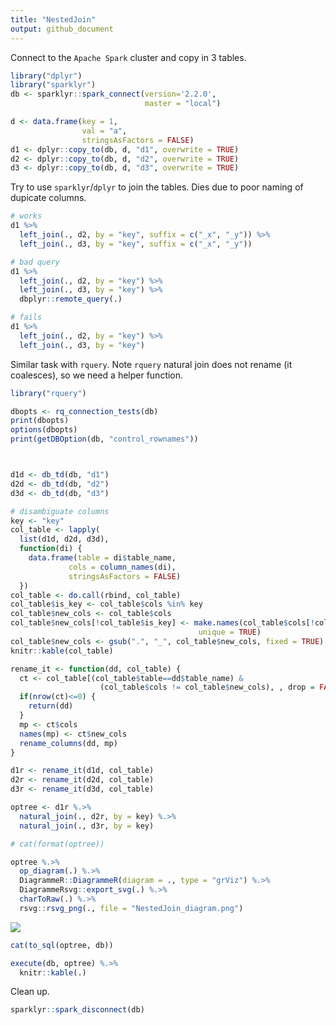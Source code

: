 ```yaml
---
title: "NestedJoin"
output: github_document
---
```


Connect to the `Apache Spark` cluster and copy in 3 tables.

```r
library("dplyr")
library("sparklyr")
db <- sparklyr::spark_connect(version='2.2.0', 
                              master = "local")

d <- data.frame(key = 1, 
                val = "a", 
                stringsAsFactors = FALSE)
d1 <- dplyr::copy_to(db, d, "d1", overwrite = TRUE)
d2 <- dplyr::copy_to(db, d, "d2", overwrite = TRUE)
d3 <- dplyr::copy_to(db, d, "d3", overwrite = TRUE)
```

Try to use `sparklyr`/`dplyr` to join the tables. Dies due to poor naming of dupicate columns.

```r
# works
d1 %>% 
  left_join(., d2, by = "key", suffix = c("_x", "_y")) %>% 
  left_join(., d3, by = "key", suffix = c("_x", "_y"))

# bad query
d1 %>% 
  left_join(., d2, by = "key") %>% 
  left_join(., d3, by = "key") %>%
  dbplyr::remote_query(.)

# fails
d1 %>% 
  left_join(., d2, by = "key") %>% 
  left_join(., d3, by = "key")
```

Similar task with `rquery`.  Note `rquery` natural join does not rename (it coalesces), so we
need a helper function.

```r
library("rquery")

dbopts <- rq_connection_tests(db)
print(dbopts)
options(dbopts)
print(getDBOption(db, "control_rownames"))



d1d <- db_td(db, "d1")
d2d <- db_td(db, "d2")
d3d <- db_td(db, "d3")

# disambiguate columns
key <- "key"
col_table <- lapply(
  list(d1d, d2d, d3d),
  function(di) {
    data.frame(table = di$table_name,
             cols = column_names(di),
             stringsAsFactors = FALSE)
  })
col_table <- do.call(rbind, col_table)
col_table$is_key <- col_table$cols %in% key
col_table$new_cols <- col_table$cols
col_table$new_cols[!col_table$is_key] <- make.names(col_table$cols[!col_table$is_key], 
                                          unique = TRUE)
col_table$new_cols <- gsub(".", "_", col_table$new_cols, fixed = TRUE)
knitr::kable(col_table)

rename_it <- function(dd, col_table) {
  ct <- col_table[(col_table$table==dd$table_name) & 
                    (col_table$cols != col_table$new_cols), , drop = FALSE]
  if(nrow(ct)<=0) {
    return(dd)
  }
  mp <- ct$cols
  names(mp) <- ct$new_cols
  rename_columns(dd, mp)
}

d1r <- rename_it(d1d, col_table)
d2r <- rename_it(d2d, col_table)
d3r <- rename_it(d3d, col_table)

optree <- d1r %.>% 
  natural_join(., d2r, by = key) %.>% 
  natural_join(., d3r, by = key) 

# cat(format(optree))

optree %.>%
  op_diagram(.) %.>% 
  DiagrammeR::DiagrammeR(diagram = ., type = "grViz") %.>% 
  DiagrammeRsvg::export_svg(.) %.>% 
  charToRaw(.) %.>%
  rsvg::rsvg_png(., file = "NestedJoin_diagram.png")
```

![](NestedJoin_diagram.png)

```r
cat(to_sql(optree, db))

execute(db, optree) %.>%
  knitr::kable(.)
```



Clean up.

```r
sparklyr::spark_disconnect(db)
```



